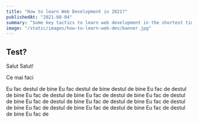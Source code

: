 ```yaml
---
title: "How to learn Web Development in 2021?"
publishedAt: "2021-08-04"
summary: "Some key tactics to learn web development in the shortest time, while bringing the most results"
image: "/static/images/how-to-learn-web-dev/banner.jpg"
---
```


## Test?

Salut Salut!

Ce mai faci

Eu fac destul de bine Eu fac destul de bine destul de bine Eu fac de destul de bine Eu fac de destul de bine Eu fac de destul de bine Eu fac de destul de bine Eu fac de destul de bine Eu fac de destul de bine Eu fac de destul de bine Eu fac de destul de bine Eu fac de destul de bine Eu fac de destul de bine Eu fac de
